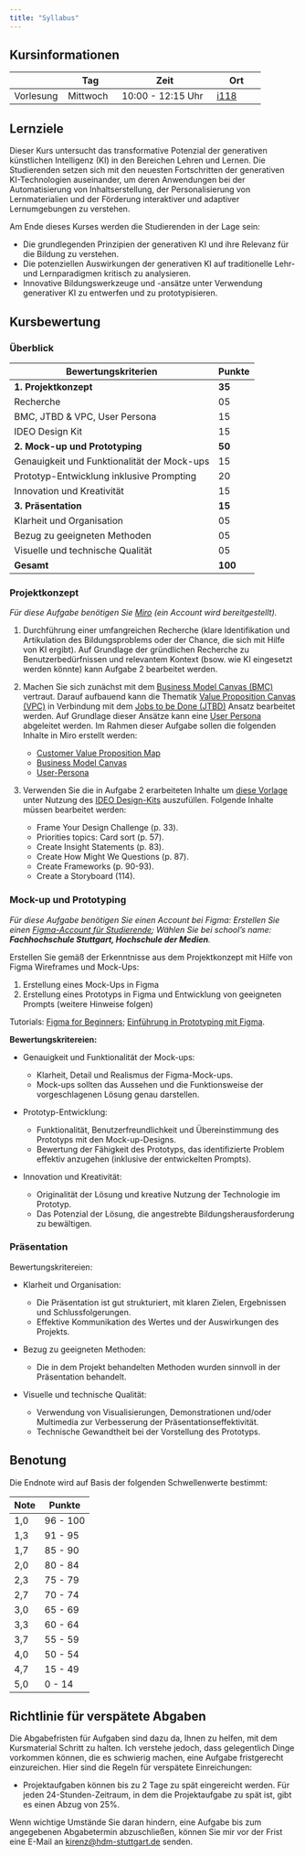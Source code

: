 ```yaml
---
title: "Syllabus"
---
```


## Kursinformationen

|           | Tag       | Zeit              | Ort      |
|-----------|-----------|-------------------|----------|
| Vorlesung | Mittwoch  | 10:00 - 12:15 Uhr | [i118](https://horst.hdm-stuttgart.de/I118) |

## Lernziele

Dieser Kurs untersucht das transformative Potenzial der generativen künstlichen Intelligenz (KI) in den Bereichen Lehren und Lernen. Die Studierenden setzen sich mit den neuesten Fortschritten der generativen KI-Technologien auseinander, um deren Anwendungen bei der Automatisierung von Inhaltserstellung, der Personalisierung von Lernmaterialien und der Förderung interaktiver und adaptiver Lernumgebungen zu verstehen. 

Am Ende dieses Kurses werden die Studierenden in der Lage sein:

- Die grundlegenden Prinzipien der generativen KI und ihre Relevanz für die Bildung zu verstehen.
- Die potenziellen Auswirkungen der generativen KI auf traditionelle Lehr- und Lernparadigmen kritisch zu analysieren.
- Innovative Bildungswerkzeuge und -ansätze unter Verwendung generativer KI zu entwerfen und zu prototypisieren.

## Kursbewertung

### Überblick

| Bewertungskriterien                                   | Punkte |
|-------------------------------------------------------|--------|
| **1. Projektkonzept**                                  | **35** |
| Recherche                                              | 05     |
| BMC, JTBD & VPC, User Persona                          | 15     |
| IDEO Design Kit                                        | 15     |
| **2. Mock-up und Prototyping**                          | **50** |
| Genauigkeit und Funktionalität der Mock-ups            | 15     |
| Prototyp-Entwicklung inklusive Prompting               | 20     |
| Innovation und Kreativität                             | 15     |
| **3. Präsentation**                                     | **15** |
| Klarheit und Organisation                              | 05      |
| Bezug zu geeigneten Methoden                           | 05      |
| Visuelle und technische Qualität                       | 05      |
| **Gesamt**                                              | **100** |


### Projektkonzept 

*Für diese Aufgabe benötigen Sie [Miro](https://miro.com/de/) (ein Account wird bereitgestellt).*

1. Durchführung einer umfangreichen Recherche (klare Identifikation und Artikulation des Bildungsproblems oder der Chance, die sich mit Hilfe von KI ergibt). Auf Grundlage der gründlichen Recherche zu Benutzerbedürfnissen und relevantem Kontext (bsow. wie KI eingesetzt werden könnte) kann Aufgabe 2 bearbeitet werden.

2. Machen Sie sich zunächst mit dem [Business Model Canvas (BMC)](/docs/business-model-canvas.qmd) vertraut. Darauf aufbauend kann die Thematik [Value Proposition Canvas (VPC)](/docs/value-proposition.qmd) in Verbindung mit dem [Jobs to be Done (JTBD)](/docs/jobs-to-be-done.qmd) Ansatz bearbeitet werden. Auf Grundlage dieser Ansätze kann eine [User Persona](/docs/user-persona.qmd) abgeleitet werden. Im Rahmen dieser Aufgabe sollen die folgenden Inhalte in Miro erstellt werden:

   - [Customer Value Proposition Map](https://miro.com/miroverse/customer-value-proposition-map/)
   - [Business Model Canvas](https://miro.com/de/templates/business-model-canvas/)
   - [User-Persona](https://miro.com/templates/personas/)

3. Verwenden Sie die in Aufgabe 2 erarbeiteten Inhalte um [diese Vorlage](https://docs.google.com/document/d/1JK1IIW0h1MR4P9Z-29VpWISRz62Y7rA1cz8AQDTTqgs/edit?usp=sharing) unter Nutzung des [IDEO Design-Kits](https://www.designkit.org/resources/1.html) auszufüllen. Folgende Inhalte müssen bearbeitet werden:

   - Frame Your Design Challenge (p. 33).
   - Priorities topics: Card sort (p. 57).
   - Create Insight Statements (p. 83).
   - Create How Might We Questions (p. 87).
   - Create Frameworks (p. 90-93).
   - Create a Storyboard (114).




### Mock-up und Prototyping

*Für diese Aufgabe benötigen Sie einen Account bei Figma: Erstellen Sie einen [Figma-Account für Studierende](https://help.figma.com/hc/de/articles/360041061214-Bildungsstatus-verifizieren); Wählen Sie bei school's name: **Fachhochschule Stuttgart, Hochschule der Medien**.*

Erstellen Sie gemäß der Erkenntnisse aus dem Projektkonzept mit Hilfe von Figma Wireframes und Mock-Ups:

1. Erstellung eines Mock-Ups in Figma
2. Erstellung eines Prototyps in Figma und Entwicklung von geeigneten Prompts (weitere Hinweise folgen)

Tutorials: [Figma for Beginners](https://help.figma.com/hc/en-us/sections/23691657321239-Courses); [Einführung in Prototyping mit Figma](https://help.figma.com/hc/de/articles/360040314193-Einf%C3%BChrung-in-Prototyping-in-Figma).


**Bewertungskritereien:**

- Genauigkeit und Funktionalität der Mock-ups:

  - Klarheit, Detail und Realismus der Figma-Mock-ups.
  - Mock-ups sollten das Aussehen und die Funktionsweise der vorgeschlagenen Lösung genau darstellen.

- Prototyp-Entwicklung: 

  - Funktionalität, Benutzerfreundlichkeit und Übereinstimmung des Prototyps mit den Mock-up-Designs.
  - Bewertung der Fähigkeit des Prototyps, das identifizierte Problem effektiv anzugehen (inklusive der entwickelten Prompts).

- Innovation und Kreativität: 

  - Originalität der Lösung und kreative Nutzung der Technologie im Prototyp.
  - Das Potenzial der Lösung, die angestrebte Bildungsherausforderung zu bewältigen.

### Präsentation

Bewertungskritereien:

- Klarheit und Organisation:

  - Die Präsentation ist gut strukturiert, mit klaren Zielen, Ergebnissen und Schlussfolgerungen.
  - Effektive Kommunikation des Wertes und der Auswirkungen des Projekts.

- Bezug zu geeigneten Methoden:

  - Die in dem Projekt behandelten Methoden wurden sinnvoll in der Präsentation behandelt.

- Visuelle und technische Qualität: 

  - Verwendung von Visualisierungen, Demonstrationen und/oder Multimedia zur Verbesserung der Präsentationseffektivität.
  - Technische Gewandtheit bei der Vorstellung des Prototyps.


## Benotung

Die Endnote wird auf Basis der folgenden Schwellenwerte bestimmt:

| Note | Punkte |
|------|--------|
| 1,0  | 96 - 100 |
| 1,3  | 91 - 95  |
| 1,7  | 85 - 90  |
| 2,0  | 80 - 84  |
| 2,3  | 75 - 79  |
| 2,7  | 70 - 74  |
| 3,0  | 65 - 69  |
| 3,3  | 60 - 64  |
| 3,7  | 55 - 59  |
| 4,0  | 50 - 54  |
| 4,7  | 15 - 49  |
| 5,0  | 0 - 14   |

## Richtlinie für verspätete Abgaben

Die Abgabefristen für Aufgaben sind dazu da, Ihnen zu helfen, mit dem Kursmaterial Schritt zu halten. Ich verstehe jedoch, dass gelegentlich Dinge vorkommen können, die es schwierig machen, eine Aufgabe fristgerecht einzureichen. Hier sind die Regeln für verspätete Einreichungen:

- Projektaufgaben können bis zu 2 Tage zu spät eingereicht werden. Für jeden 24-Stunden-Zeitraum, in dem die Projektaufgabe zu spät ist, gibt es einen Abzug von 25%.

Wenn wichtige Umstände Sie daran hindern, eine Aufgabe bis zum angegebenen Abgabetermin abzuschließen, können Sie mir vor der Frist eine E-Mail an [kirenz@hdm-stuttgart.de](mailto:kirenz@hdm-stuttgart.de) senden.

